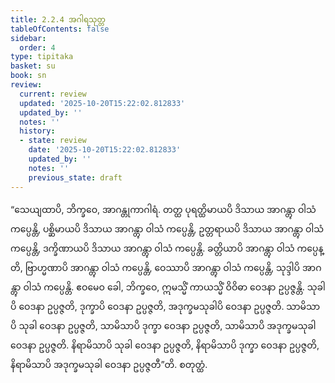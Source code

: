 ```yaml
---
title: 2.2.4 အဂါရသုတ္တ
tableOfContents: false
sidebar:
  order: 4
type: tipitaka
basket: su
book: sn
review:
  current: review
  updated: '2025-10-20T15:22:02.812833'
  updated_by: ''
  notes: ''
  history:
  - state: review
    date: '2025-10-20T15:22:02.812833'
    updated_by: ''
    notes: ''
    previous_state: draft
---
```



<DynamicBreadcrumb />


<ReviewStatus review={frontmatter.review} showDetails={true} />

<HypothesisAnnotation frontmatter={frontmatter} />

<Division number="262" book="sn" e="ch" v="18" p="319">

<Paragraph number="1162" book="sn">
“သေယျထာပိ, ဘိက္ခဝေ, အာဂန္တုကာဂါရံ. တတ္ထ ပုရတ္ထိမာယပိ ဒိသာယ အာဂန္တွာ ဝါသံ ကပ္ပေန္တိ, ပစ္ဆိမာယပိ ဒိသာယ အာဂန္တွာ ဝါသံ ကပ္ပေန္တိ, ဥတ္တရာယပိ ဒိသာယ အာဂန္တွာ ဝါသံ ကပ္ပေန္တိ, ဒက္ခိဏာယပိ ဒိသာယ အာဂန္တွာ ဝါသံ ကပ္ပေန္တိ. ခတ္တိယာပိ အာဂန္တွာ ဝါသံ ကပ္ပေန္တိ, ဗြာဟ္မဏာပိ အာဂန္တွာ ဝါသံ ကပ္ပေန္တိ, ဝေဿာပိ အာဂန္တွာ ဝါသံ ကပ္ပေန္တိ, သုဒ္ဒါပိ အာဂန္တွာ ဝါသံ ကပ္ပေန္တိ. ဧဝမေဝ ခေါ, ဘိက္ခဝေ, ဣမသ္မိံ ကာယသ္မိံ ဝိဝိဓာ ဝေဒနာ ဥပ္ပဇ္ဇန္တိ. သုခါပိ ဝေဒနာ ဥပ္ပဇ္ဇတိ, ဒုက္ခာပိ ဝေဒနာ ဥပ္ပဇ္ဇတိ, အဒုက္ခမသုခါပိ ဝေဒနာ ဥပ္ပဇ္ဇတိ. သာမိသာပိ သုခါ ဝေဒနာ ဥပ္ပဇ္ဇတိ, သာမိသာပိ ဒုက္ခာ ဝေဒနာ ဥပ္ပဇ္ဇတိ, သာမိသာပိ အဒုက္ခမသုခါ ဝေဒနာ ဥပ္ပဇ္ဇတိ. နိရာမိသာပိ သုခါ ဝေဒနာ ဥပ္ပဇ္ဇတိ, နိရာမိသာပိ ဒုက္ခာ ဝေဒနာ ဥပ္ပဇ္ဇတိ, နိရာမိသာပိ အဒုက္ခမသုခါ ဝေဒနာ ဥပ္ပဇ္ဇတီ”တိ.

</Paragraph>
</Division>

<Paragraph number="1163" type="center" book="sn">
စတုတ္ထံ.
</Paragraph>